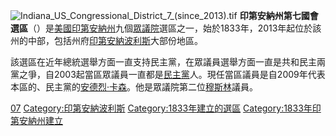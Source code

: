 [[File:Indiana_US_Congressional_District_7_(since_2013).tif|thumb]]
'''印第安納州第七國會選區'''（{{lang-en|Indiana's 7th congressional district}}）是[[美國|美國]][[印第安納州|印第安納州]]九個[[美國眾議院|眾議院]]選區之一，始於1833年，2013年起位於該州的中部，包括州府[[印第安納波利斯|印第安納波利斯]]大部份地區。

該選區在近年總統選舉方面一直支持民主黨，在眾議員選舉方面一直是共和民主兩黨之爭，自2003起當區眾議員一直都是[[民主黨_(美國)|民主黨]]人。現任當區議員是自2009年代表本區的、民主黨的[[安德烈·卡森|安德烈·卡森]]。他是眾議院第二位[[穆斯林|穆斯林]]議員。

[[Category:印第安納州國會選區|07]]
[[Category:印第安納波利斯|Category:印第安納波利斯]]
[[Category:1833年建立的選區|Category:1833年建立的選區]]
[[Category:1833年印第安納州建立|Category:1833年印第安納州建立]]